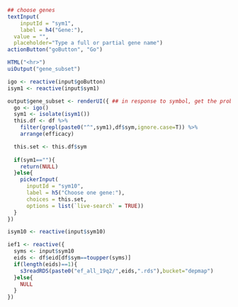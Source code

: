 ```r
## choose genes
textInput(
	inputId = "sym1",
	label = h4("Gene:"),
  value = "",
  placeholder="Type a full or partial gene name")
actionButton("goButton", "Go")

HTML("<hr>")
uiOutput("gene_subset")

```

```r
igo <- reactive(input$goButton)
isym1 <- reactive(input$sym1)

output$gene_subset <- renderUI({ ## in response to symbol, get the probe
  go <- igo()
  sym1 <- isolate(isym1())
  this.df <- df %>% 
    filter(grepl(paste0("^",sym1),df$sym,ignore.case=T)) %>%
    arrange(efficacy)

  this.set <- this.df$sym
  
  if(sym1==""){
    return(NULL)
  }else{
    pickerInput(
      inputId = "sym10",
      label = h5("Choose one gene:"),
      choices = this.set,
      options = list(`live-search` = TRUE))
  }
})

isym10 <- reactive(input$sym10)

ief1 <- reactive({
  syms <- input$sym10
  eids <- df$eid[df$sym==toupper(syms)]
  if(length(eids)==1){
    s3readRDS(paste0("ef_all_19q2/",eids,".rds"),bucket="depmap")
  }else{
    NULL
  }
})
```
